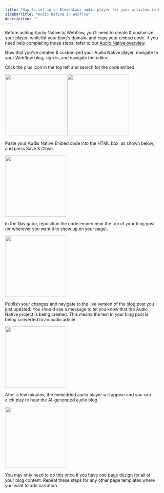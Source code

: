 ```yaml
---
title: "How to set up an ElevenLabs audio player for your articles in Webflow"
sidebarTitle: "Audio Native in Webflow"
description: ""
---
```

Before adding Audio Native to Webflow, you'll need to create & customize your player, whitelist your blog's domain, and copy your embed code. If you need help completing those steps, refer to our [Audio Native overview](https://elevenlabs.io/docs/audio-native/overview).

Now that you've created & customized your Audio Native player, navigate to your Webflow blog, sign in, and navigate the editor.

Click the plus icon in the top left and search for the code embed.

<img height="200" src="/documentation/audio-native/images/webflow_an_1.png" />
<img height="200" src="/documentation/audio-native/images/webflow_an_2.png" />

Paste your Audio Native Embed code into the HTML box, as shown below, and press Save & Close.

<img height="200" src="/documentation/audio-native/images/webflow_an_code_embed.png" />

In the Navigator, reposition the code embed near the top of your blog post (or wherever you want it to show up on your page).

<img height="200" src="/documentation/audio-native/images/webflow_an_3.png" />

Publish your changes and navigate to the live version of the blog post you just updated. You should see a message to let you know that the Audio Native project is being created. This means the text in your blog post is being converted to an audio article.

<img height="200" src="/documentation/audio-native/images/webflow_an_4.png" />

After a few minutes, the embedded audio player will appear and you can click play to hear the AI-generated audio blog. 

<img height="200" src="/documentation/audio-native/images/webflow_an_5.png" />

You may only need to do this once if you have one page design for all of your blog content. Repeat these steps for any other page templates where you want to add narration.